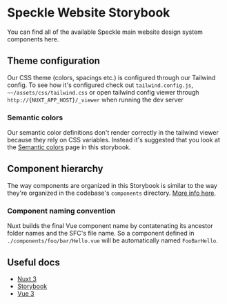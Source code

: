 
<Meta title="Overview/Introduction" />

# Speckle Website Storybook

You can find all of the available Speckle main website design system components here.

## Theme configuration

Our CSS theme (colors, spacings etc.) is configured through our Tailwind config. To see how it's configured check out `tailwind.config.js`, `~~/assets/css/tailwind.css` or open tailwind config viewer through `http://{NUXT_APP_HOST}/_viewer` when running the dev server

### Semantic colors

Our semantic color definitions don't render correctly in the tailwind viewer because they rely on CSS variables. Instead it's suggested that you look at the [Semantic colors](/docs/overview-styling-semantic-colors--semantic-colors) page in this storybook.

## Component hierarchy

The way components are organized in this Storybook is similar to the way they're organized in the codebase's `components` directory. [More info here](https://v3.nuxtjs.org/guide/directory-structure/components/).

### Component naming convention

Nuxt builds the final Vue component name by contatenating its ancestor folder names and the SFC's file name. So a component defined in `./components/foo/bar/Hello.vue` will be automatically named `FooBarHello`.

## Useful docs

- [Nuxt 3](https://v3.nuxtjs.org/guide/concepts/auto-imports/)
- [Storybook](https://storybook.js.org/docs/7.0/vue/get-started/introduction)
- [Vue 3](https://vuejs.org/guide/introduction.html)
